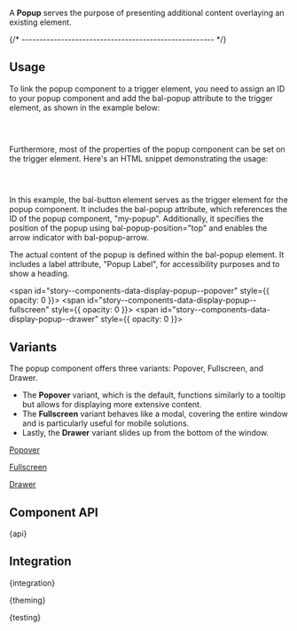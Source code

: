 
<Meta of={PopupStories} />

<StoryHeading of={PopupStories.Basic} hidden></StoryHeading>

<Banner of={PopupStories} />

<Lead>A **Popup** serves the purpose of presenting additional content overlaying an existing element.</Lead>

<Canvas of={PopupStories.Basic} sourceState="shown" className="has-visible-overflow" />

<PlaygroundBar of={PopupStories.Basic}></PlaygroundBar>

{/* ------------------------------------------------------ */}

## Usage

To link the popup component to a trigger element, you need to assign an ID to your popup component and add the bal-popup attribute to the trigger element, as shown in the example below:

```html
<bal-button bal-popup="my-popup">Click me</bal-button>
<bal-popup id="my-popup" label="Popup Label">Popup content</bal-popup>
```

Furthermore, most of the properties of the popup component can be set on the trigger element. Here's an HTML snippet demonstrating the usage:

```html
<bal-button bal-popup="my-popup" bal-popup-position="top" bal-popup-arrow>Click me</bal-button>
<bal-popup id="my-popup" label="Popup Label">Popup content</bal-popup>
```

In this example, the bal-button element serves as the trigger element for the popup component.
It includes the bal-popup attribute, which references the ID of the popup component, "my-popup". Additionally, it specifies the position of the popup using bal-popup-position="top" and enables the arrow indicator with bal-popup-arrow.

The actual content of the popup is defined within the bal-popup element.
It includes a label attribute, "Popup Label", for accessibility purposes and to show a heading.

<span id="story--components-data-display-popup--popover" style={{ opacity: 0 }}></span>
<span id="story--components-data-display-popup--fullscreen" style={{ opacity: 0 }}></span>
<span id="story--components-data-display-popup--drawer" style={{ opacity: 0 }}></span>

## Variants

The popup component offers three variants: Popover, Fullscreen, and Drawer.

- The **Popover** variant, which is the default, functions similarly to a tooltip but allows for displaying more extensive content.
- The **Fullscreen** variant behaves like a modal, covering the entire window and is particularly useful for mobile solutions.
- Lastly, the **Drawer** variant slides up from the bottom of the window.

<bal-doc-app>
  <bal-button-group class="mb-large" position="left">
    <a class="button is-info" href="?path=/story/components-data-display-popup--popover">
      <p style={{ margin: 0 }}>Popover</p>
    </a>
    <a class="button is-info" href="?path=/story/components-data-display-popup--fullscreen">
      <p style={{ margin: 0 }}>Fullscreen</p>
    </a>
    <a class="button is-info" href="?path=/story/components-data-display-popup--drawer">
      <p style={{ margin: 0 }}>Drawer</p>
    </a>
  </bal-button-group>
</bal-doc-app>

## Component API


<Markdown>{api}</Markdown>

## Integration


<Markdown>{integration}</Markdown>


<Markdown>{theming}</Markdown>


<Markdown>{testing}</Markdown>

<Footer />
